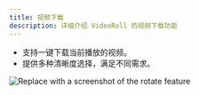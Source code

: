```yaml
---
title: 视频下载
description: 详细介绍 VideoRoll 的视频下载功能
---
```


- 支持一键下载当前播放的视频。
- 提供多种清晰度选择，满足不同需求。

![Replace with a screenshot of the rotate feature](../../assets/image/video.png)